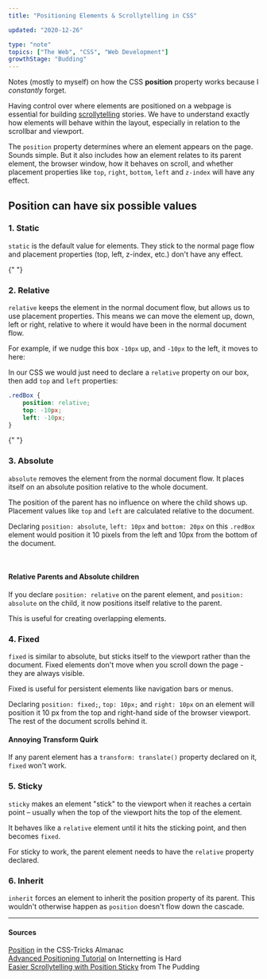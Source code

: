 ```yaml
---
title: "Positioning Elements & Scrollytelling in CSS"

updated: "2020-12-26"

type: "note"
topics: ["The Web", "CSS", "Web Development"]
growthStage: "Budding"
---
```


<Subtext>
    
Notes (mostly to myself) on how the CSS <b>position</b> property works because I <i>constantly</i> forget.

</Subtext>

Having control over where elements are positioned on a webpage is essential for building [scrollytelling](https://medium.com/nightingale/from-storytelling-to-scrollytelling-a-short-introduction-and-beyond-fbda32066964) stories. We have to understand exactly how elements will behave within the layout, especially in relation to the scrollbar and viewport.

The `position` property determines where an element appears on the page. Sounds simple. But it also includes how an element relates to its parent element, the browser window, how it behaves on scroll, and whether placement properties like `top`, `right`, `bottom`, `left` and `z-index` will have any effect.

## **Position** can have six possible values

### 1. Static

`static` is the default value for elements. They stick to the normal page flow and placement properties (top, left, z-index, etc.) don't have any effect.

 <Center>

<StaticCSSPosition />

 </Center>

{" "}

<Spacer />

### 2. Relative

`relative` keeps the element in the normal document flow, but allows us to use placement properties. This means we can move the element up, down, left or right, relative to where it would have been in the normal document flow.

For example, if we nudge this box `-10px` up, and `-10px` to the left, it moves to here:

 <Center>

<RelativeCSSPosition />

 </Center>

In our CSS we would just need to declare a `relative` property on our box, then add `top` and `left` properties:

```css
.redBox {
    position: relative;
    top: -10px;
    left: -10px;
}
```

{" "}

<Spacer />

### 3. Absolute

`absolute` removes the element from the normal document flow. It places itself on an absolute position relative to the whole document.

The position of the parent has no influence on where the child shows up. Placement values like `top` and `left` are calculated relative to the document.

Declaring `position: absolute`, `left: 10px` and `bottom: 20px` on this `.redBox` element would position it 10 pixels from the left and 10px from the bottom of the document.

<Center>

<AbsoluteCSSPosition />

</Center>

<br />

#### **Relative Parents and Absolute children**

If you declare `position: relative` on the parent element, and `position: absolute` on the child, it now positions itself relative to the parent.

This is useful for creating overlapping elements.

<Spacer />

### 4. Fixed

`fixed` is similar to absolute, but sticks itself to the viewport rather than the document. Fixed elements don't move when you scroll down the page - they are always visible.

Fixed is useful for persistent elements like navigation bars or menus.

Declaring `position: fixed;`, `top: 10px;` and `right: 10px` on an element will position it 10 px from the top and right-hand side of the browser viewport. The rest of the document scrolls behind it.

<Center>

<FixedCSSPosition />

</Center>

#### **Annoying Transform Quirk**

If any parent element has a `transform: translate()` property declared on it, `fixed` won't work.

<Spacer />

### 5. Sticky

`sticky` makes an element "stick" to the viewport when it reaches a certain point – usually when the top of the viewport hits the top of the element.

It behaves like a `relative` element until it hits the sticking point, and then becomes `fixed`.

For sticky to work, the parent element needs to have the `relative` property declared.

<Spacer />

### 6. Inherit

`inherit` forces an element to inherit the position property of its parent. This wouldn't otherwise happen as `position` doesn't flow down the cascade.

---

#### Sources

[Position](https://css-tricks.com/almanac/properties/p/position/) in the CSS-Tricks Almanac  
[Advanced Positioning Tutorial](https://www.internetingishard.com/html-and-css/advanced-positioning/) on Internetting is Hard  
[Easier Scrollytelling with Position Sticky](https://pudding.cool/process/scrollytelling-sticky/) from The Pudding
